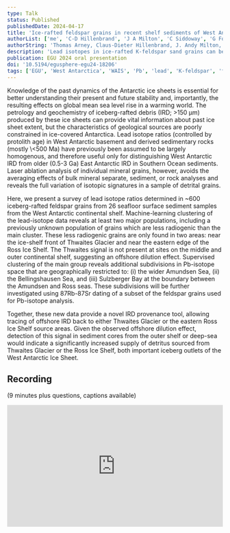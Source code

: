 ```yaml
---
type: Talk
status: Published
publishedDate: 2024-04-17
title: 'Ice-rafted feldspar grains in recent shelf sediments of West Antarctica: provenance pathways via lead isotope compositions'
authorList: ['me', 'C-D Hillenbrand', 'J A Milton', 'C Siddoway', 'G Foster', 'P Wilson', 'J S Wellner', 'S M Bohaty']
authorString: 'Thomas Arney, Claus-Dieter Hillenbrand, J. Andy Milton, Christine Siddoway, Gavin Foster, Paul Wilson, Julia S. Wellner, and Steven M. Bohaty'
description: 'Lead isotopes in ice-rafted K-feldspar sand grains can be used to distinguish different West Antarctic IRD sources. One anomalous less radiogenic cluster provides a possible proxy for Thwaites Glacier dynamics.'
publication: EGU 2024 oral presentation
doi: '10.5194/egusphere-egu24-18206'
tags: ['EGU', 'West Antarctica', 'WAIS', 'Pb', 'lead', 'K-feldspar', 'feldspar', 'Kfs', 'Thwaites']
---
```




<Abstract>
Knowledge of the past dynamics of the Antarctic ice sheets is essential for better understanding their present and future stability and, importantly, the resulting effects on global mean sea level rise in a warming world. The petrology and geochemistry of iceberg-rafted debris (IRD; >150 μm) produced by these ice sheets can provide vital information about past ice sheet extent, but the characteristics of geological sources are poorly constrained in ice-covered Antarctica. Lead isotope ratios (controlled by protolith age) in West Antarctic basement and derived sedimentary rocks (mostly \<500 Ma) have previously been assumed to be largely homogenous, and therefore useful only for distinguishing West Antarctic IRD from older (0.5-3 Ga) East Antarctic IRD in Southern Ocean sediments. Laser ablation analysis of individual mineral grains, however, avoids the averaging effects of bulk mineral separate, sediment, or rock analyses and reveals the full variation of isotopic signatures in a sample of detrital grains.

Here, we present a survey of lead isotope ratios determined in ~600 iceberg-rafted feldspar grains from 26 seafloor surface sediment samples from the West Antarctic continental shelf. Machine-learning clustering of the lead-isotope data reveals at least two major populations, including a previously unknown population of grains which are less radiogenic than the main cluster. These less radiogenic grains are only found in two areas: near the ice-shelf front of Thwaites Glacier and near the eastern edge of the Ross Ice Shelf. The Thwaites signal is not present at sites on the middle and outer continental shelf, suggesting an offshore dilution effect. Supervised clustering of the main group reveals additional subdivisions in Pb-isotope space that are geographically restricted to: (i) the wider Amundsen Sea, (ii) the Bellingshausen Sea, and (iii) Sulzberger Bay at the boundary between the Amundsen and Ross seas. These subdivisions will be further investigated using 87Rb-87Sr dating of a subset of the feldspar grains used for Pb-isotope analysis.

Together, these new data provide a novel IRD provenance tool, allowing tracing of offshore IRD back to either Thwaites Glacier or the eastern Ross Ice Shelf source areas. Given the observed offshore dilution effect, detection of this signal in sediment cores from the outer shelf or deep-sea would indicate a significantly increased supply of detritus sourced from Thwaites Glacier or the Ross Ice Shelf, both important iceberg outlets of the West Antarctic Ice Sheet.
</Abstract>

## Recording

(9 minutes plus questions, captions available)

<iframe width="100%" style="aspect-ratio: 16/9" src="https://www.youtube.com/embed/q_8_W8CwMnE?si=OAsUaEYYIQZs-dE9" title="YouTube video player" frameborder="0" allow="accelerometer; autoplay; clipboard-write; encrypted-media; gyroscope; picture-in-picture; web-share" referrerpolicy="strict-origin-when-cross-origin" allowfullscreen></iframe>